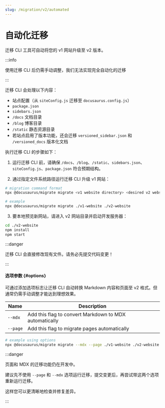 ```yaml
---
slug: /migration/v2/automated
---
```


# 自动化迁移

迁移 CLI 工具可自动将您的 v1 网站升级至 v2 版本。

:::info

使用迁移 CLI 后仍需手动调整，我们无法实现完全自动化的迁移

:::

迁移 CLI 会处理以下内容：

- 站点配置（从 `siteConfig.js` 迁移至 `docusaurus.config.js`）
- `package.json`
- `sidebars.json`
- `/docs` 文档目录
- `/blog` 博客目录
- `/static` 静态资源目录
- 若站点启用了版本功能，还会迁移 `versioned_sidebar.json` 和 `/versioned_docs` 版本化文档

执行迁移 CLI 的步骤如下：

1. 运行迁移 CLI 前，请确保 `/docs`、`/blog`、`/static`、`sidebars.json`、`siteConfig.js`、`package.json` 符合预期结构。

2. 通过指定文件系统路径运行迁移 CLI 升级 v1 网站：

```bash
# migration command format
npx @docusaurus/migrate migrate <v1 website directory> <desired v2 website directory>

# example
npx @docusaurus/migrate migrate ./v1-website ./v2-website
```

3. 要本地预览新网站，请进入 v2 网站目录并启动开发服务器：

```bash npm2yarn
cd ./v2-website
npm install
npm start
```

:::danger

迁移 CLI 会直接修改现有文件。请务必先提交代码变更！

:::

#### 选项参数 {#options}

可通过添加选项标志让迁移 CLI 自动转换 Markdown 内容和页面至 v2 格式。但通常仍需手动调整才能达到理想效果。

| Name     | Description                                            |
| -------- | ------------------------------------------------------ |
| `--mdx`  | Add this flag to convert Markdown to MDX automatically |
| `--page` | Add this flag to migrate pages automatically           |

```bash
# example using options
npx @docusaurus/migrate migrate --mdx --page ./v1-website ./v2-website
```

:::danger

页面和 MDX 的迁移功能仍在开发中。

建议先不使用 `--page` 和 `--mdx` 选项运行迁移，提交变更后，再尝试带这两个选项重新运行迁移。

这样您可以更清晰地检查并修复差异。

:::